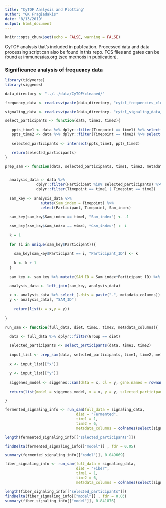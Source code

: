 ```yaml
---
title: "CyTOF Analysis and Plotting"
author: "GK Fragiadakis"
date: "8/13/2019"
output: html_document
---
```


```r
knitr::opts_chunk$set(echo = FALSE, warning = FALSE)
```

CyTOF analysis that's included in publication. Processed data and data processing script can also be found in this repo. FCS files and gates can be found at immuneatlas.org (see methods in publication). 

### Significance analysis of frequency data

```r
library(tidyverse)
library(siggenes)

data_directory <- "../../data/CyTOF/cleaned/"

frequency_data <- read.csv(paste(data_directory, "cytof_frequencies_cleaned.csv", sep = ""), row.names = 1)

signaling_data <- read.csv(paste(data_directory, "cytof_signaling_data_for_significance_analysis.csv", sep = ""), row.names = 1)

```

```r

select_participants <- function(data, time1, time2){
  
   ppts_time1 <- data %>% dplyr::filter(Timepoint == time1) %>% select(Participant) %>% arrange(Participant) %>% distinct() %>% .[,1]
   ppts_time2 <- data %>% dplyr::filter(Timepoint == time2) %>% select(Participant) %>% arrange(Participant) %>% distinct() %>% .[,1]
   
   selected_participants <- intersect(ppts_time1, ppts_time2)

   return(selected_participants)
}

prep_sam <- function(data, selected_participants, time1, time2, metadata_columns){
  
  
  analysis_data <- data %>% 
              dplyr::filter(Participant %in% selected_participants) %>% 
              dplyr::filter(Timepoint == time1 | Timepoint == time2)
  
  sam_key <- analysis_data %>% 
                mutate(Sam_index = Timepoint) %>% 
                select(Participant, Timepoint, Sam_index)
  
  sam_key[sam_key$Sam_index == time1, "Sam_index"] <- -1
  
  sam_key[sam_key$Sam_index == time2, "Sam_index"] <- 1
  
  k = 1
  
  for (i in unique(sam_key$Participant)){
    
    sam_key[sam_key$Participant == i, "Participant_ID"] <- k
    
    k <- k + 1
  }
  
  sam_key <- sam_key %>% mutate(SAM_ID = Sam_index*Participant_ID) %>% select(Participant, Timepoint, SAM_ID)
  
  analysis_data <- left_join(sam_key, analysis_data)
  
  x <- analysis_data %>% select_(.dots = paste("-", metadata_columns)) %>% select(-SAM_ID) %>% t()
  y <- analysis_data[, "SAM_ID"]
    
    return(list(x = x,y = y))
  
}

run_sam <- function(full_data, diet, time1, time2, metadata_columns){
  
  data <- full_data %>% dplyr::filter(Group == diet)
  
  selected_participants <- select_participants(data, time1, time2)
  
  input_list <- prep_sam(data, selected_participants, time1, time2, metadata_columns)
  
  x <- input_list[["x"]]
  
  y <- input_list[["y"]]
  
  siggenes_model <- siggenes::sam(data = x, cl = y, gene.names = rownames(x), rand = 123)
  
  return(list(model = siggenes_model, x = x, y = y, selected_participants = selected_participants))
  
}

fermented_signaling_info <- run_sam(full_data = signaling_data, 
                                diet = "Fermented", 
                                time1 = 1, 
                                time2 = 6, 
                                metadata_columns = colnames(select(signaling_data, filename:Greater_10K)))

length(fermented_signaling_info[["selected_participants"]])

findDelta(fermented_signaling_info[["model"]] , fdr = 0.05)

summary(fermented_signaling_info[["model"]], 0.049669)

fiber_signaling_info <- run_sam(full_data = signaling_data, 
                                diet = "Fiber", 
                                time1 = 1, 
                                time2 = 6, 
                                metadata_columns = colnames(select(signaling_data, filename:Greater_10K)))

length(fiber_signaling_info[["selected_participants"]])
findDelta(fiber_signaling_info[["model"]] , fdr = 0.05)
summary(fiber_signaling_info[["model"]], 0.841876)

```


